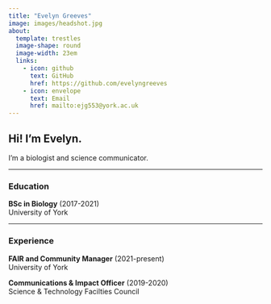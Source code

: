```yaml
---
title: "Evelyn Greeves"
image: images/headshot.jpg
about: 
  template: trestles
  image-shape: round
  image-width: 23em
  links:
    - icon: github 
      text: GitHub
      href: https://github.com/evelyngreeves
    - icon: envelope
      text: Email
      href: mailto:ejg553@york.ac.uk
---
```


## Hi! I'm Evelyn.

I'm a biologist and science communicator.

---

### Education

**BSc in Biology** (2017-2021)   
University of York

---

### Experience

**FAIR and Community Manager** (2021-present)   
University of York

**Communications & Impact Officer** (2019-2020)   
Science & Technology Facilties Council
